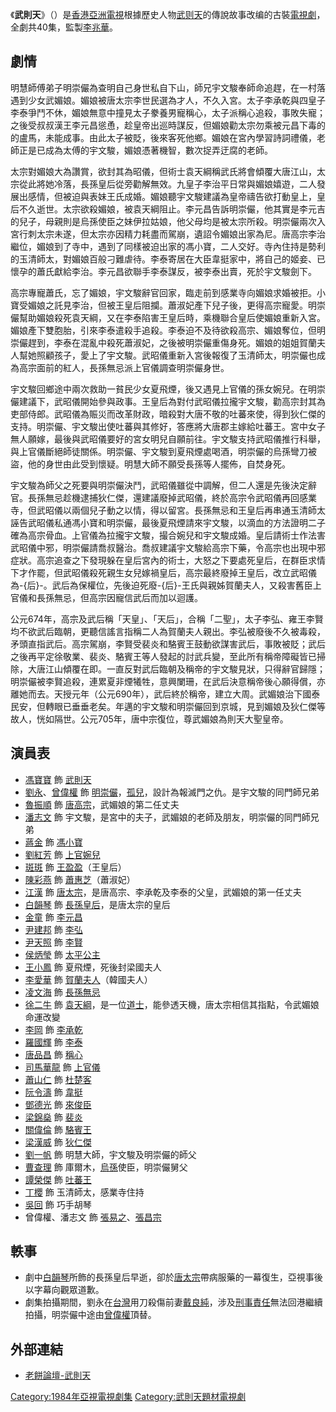 {{亞視劇集
| 中文劇名=武則天
| 英文劇名=''{{lang|en|Empress Wu}}''
| aTV-11首播日期=1984年8月6日-9月28日
| aTV-11首播時間=逢星期一至五
| 監製= [[李兆華|李兆華]]
| 製作統籌= {{nowrap|[[羅惠文|羅惠文]]、[[黃裕文|黃裕文]]、[[朱奕龍_(導演)|朱奕龍]]}}
| 編導= {{nowrap|[[李兆華|李兆華]]、[[丁亮_(香港)|丁　亮]]、[[梁志成|梁志成]]、[[李愛琼|李愛琼]]、<br />[[歐咸雲|歐咸雲]]、[[蔣家駿|蔣家駿]]、[[譚新源|譚新源]]、[[黎致明|黎致明]]}}
| 助理編導= {{nowrap|[[鄺業生|鄺業生]]、[[李仁港|李仁港]]、[[胡國良|胡國良]]、[[孔憲鵬|孔憲鵬]]、<br />[[王偉仁|王偉仁]]、[[譚德榮|譚德榮]]、[[岑文偉|岑文偉]]、[[何志光_(導演)|何志光]]、<br />[[鄧鑑泉|鄧鑑泉]]、[[謝潔冰|謝潔冰]]、[[羅惠文|羅惠文]]}}
| 編審= [[草川|草　川]]
| 故事 = [[程潔茵|程潔茵]]
| 編劇= {{nowrap|[[帥雪芳|帥雪芳]]、[[鍾清玲|鍾清玲]]、[[許淑嫻|許淑嫻]]、[[陸鴻鍇|陸鴻鍇]]}}
| 集數= 40
| 劇種= 古裝歷史
| 製作公司= [[香港|香港]][[亞洲電視|亞洲電視]]
| 主演= {{nowrap|[[馮寶寶|馮寶寶]]、[[劉永_(香港)|劉　永]]/[[曾偉權|曾偉權]]、[[魯振順|魯振順]]、[[潘志文|潘志文]]、<br />[[劉紅芳|劉紅芳]]、[[陳彩燕|陳彩燕]]、[[江漢|江　漢]]}}
| 主題曲= 知我無情有情
| 作曲= [[關聖佑|關聖佑]]（兼編曲）
| 填詞= [[盧國沾|盧國沾]]
| 主唱= [[張南雁|張南雁]]
| 插曲= 空谷足音
| 作曲3= [[關聖佑|關聖佑]]
| 填詞3= [[盧國沾|盧國沾]]
| 主唱3= [[張南雁|張南雁]]
}}
《'''武則天'''》（{{lang-en|''Empress Wu''}}）是[[香港|香港]][[亞洲電視|亞洲電視]]根據歷史人物[[武则天|武则天]]的傳說故事改编的古裝[[電視劇|電視劇]]，全劇共40集，監製[[李兆華|李兆華]]。

==劇情==
明慧師傅弟子明崇儼為查明自己身世私自下山，師兄宇文駿奉師命追趕，在一村落遇到少女武媚娘。媚娘被唐太宗李世民選為才人，不久入宮。太子李承乾與四皇子李泰爭鬥不休，媚娘無意中撞見太子豢養男寵稱心，太子派稱心追殺，事敗失寵；之後受叔叔漢王李元昌慫恿，趁皇帝出巡時謀反，但媚娘勸太宗勿乘被元昌下毒的的盧馬，未能成事。由此太子被貶，後來客死他鄉。媚娘在宮內學習詩詞禮儀，老師正是已成為太傅的宇文駿，媚娘憑著機智，數次捉弄迂腐的老師。

太宗對媚娘大為讚賞，欲封其為昭儀，但術士袁天綱稱武氏將會傾覆大唐江山，太宗從此將她冷落，長孫皇后從旁勸解無效。九皇子李治平日常與媚娘嬉遊，二人發展出感情，但被迫與表妹王氏成婚。媚娘聽宇文駿建議為皇帝禱告欲打動皇上，皇后不久逝世。太宗欲殺媚娘，被袁天綱阻止。李元昌告訴明​​崇儼，他其實是李元吉的兒子，母親則是烏孫使臣之妹伊拉姑娘，他父母均是被太宗所殺。明崇儼兩次入宮行刺太宗未遂，但太宗亦因精力耗盡而駕崩，遺詔令媚娘出家為尼。唐高宗李治繼位，媚娘到了寺中，遇到了同樣被迫出家的馮小寶，二人交好。寺內住持是勢利的玉清師太，對媚娘百般刁難虐待。李泰寄居在大臣韋挺家中，將自己的姬妾、已懷孕的蕭氏獻給李治。李元昌欲聯手李泰謀反，被李泰出賣，死於宇文駿劍下。

高宗專寵蕭氏，忘了媚娘，宇文駿辭官回家，臨走前到感業寺向媚娘求婚被拒。小寶受媚娘之託見李治，但被王皇后阻攔。蕭淑妃產下兒子後，更得高宗寵愛。明崇儼幫助媚娘殺死袁天綱，又在李泰陷害王皇后時，乘機聯合皇后使媚娘重新入宮。媚娘產下雙胞胎，引來李泰遣殺手追殺。李泰迫不及待欲殺高宗、媚娘奪位，但明崇儼趕到，李泰在混亂中殺死蕭淑妃，之後被明崇儼重傷身死。媚娘的姐姐賀蘭夫人幫她照顧孩子，愛上了宇文駿。武昭儀重新入宮後報復了玉清師太，明崇儼也成為高宗面前的紅人，長孫無忌派上官儀調查明崇儼身世。

宇文駿回鄉途中兩次救助一貧民少女夏飛煙，後又遇見上官儀的孫女婉兒。在明崇儼建議下，武昭儀開始參與政事。王皇后為對付武昭儀拉攏宇文駿，勸高宗封其為吏部侍郎。武昭儀為賑災而改革財政，暗殺對大唐不敬的吐蕃來使，得到狄仁傑的支持。明崇儼、宇文駿出使吐蕃與其修好，答應將大唐郡主嫁給吐蕃王。宮中女子無人願嫁，最後與武昭儀要好的宮女明兒自願前往。宇文駿支持武昭儀推行科舉，與上官儀斷絕師徒關係。明崇儼、宇文駿到夏飛煙處喝酒，明崇儼的烏孫彎刀被盜，他的身世由此受到懷疑。明慧大師不願受長孫等人擺佈，自焚身死。

宇文駿為師父之死要與明崇儼決鬥，武昭儀雖從中調解，但二人還是先後決定辭官。長孫無忌趁機逮捕狄仁傑，還建議廢掉武昭儀，終於高宗令武昭儀再回感業寺，但武昭儀以兩個兒子動之以情，得以留宮。長孫無忌和王皇后再串通玉清師太誣告武昭儀私通馮小寶和明崇儼，最後夏飛煙請來宇文駿，以滴血的方法證明二子確為高宗骨血。上官儀為拉攏宇文駿，撮合婉兒和宇文駿成婚。皇后請術士作法害武昭儀中邪，明崇儼請喬叔醫治。喬叔建議宇文駿給高宗下藥，令高宗也出現中邪症狀。高宗追查之下發現躲在皇后宮內的術士，大怒之下要處死皇后，在群臣求情下才作罷，但武昭儀殺死親生女兒嫁禍皇后，高宗最終廢掉王皇后，改立武昭儀為-{后}-。武后為保權位，先後迫死廢-{后}-王氏與親姊賀蘭夫人，又殺害舊臣上官儀和長孫無忌，但高宗因寵信武后而加以迴護。

公元674年，高宗及武后稱「天皇」、「天后」，合稱「二聖」，太子李弘、雍王李賢均不欲武后臨朝，更聽信謠言指稱二人為賀蘭夫人親出。李弘被廢後不久被毒殺，矛頭直指武后。高宗駕崩，李賢受裴炎和駱賓王鼓動欲謀害武后，事敗被貶；武后之後再平定徐敬業、裴炎、駱賓王等人發起的討武兵變，至此所有稱帝障礙皆已掃除，大唐江山傾覆在即。一直反對武后臨朝及稱帝的宇文駿見狀，只得辭官歸隱；明崇儼被李賢追殺，連累夏非煙犧牲，意興闌珊，在武后決意稱帝後心願得償，亦離她而去。天授元年（公元690年），武后終於稱帝，建立大周。武媚娘治下國泰民安，但轉眼已垂垂老矣。年邁的宇文駿和明崇儼回到京城，見到媚娘及狄仁傑等故人，恍如隔世。公元705年，唐中宗復位，尊武媚娘為則天大聖皇帝。

== 演員表 ==
*[[馮寶寶|馮寶寶]] 飾 [[武則天|武則天]]
*[[劉永_(演員)|劉永]]、[[曾偉權|曾偉權]] ​​飾 [[明崇儼|明崇儼]]，[[孤兒|孤兒]]，設計為報滅門之仇。是宇文駿的同門師兄弟
*[[魯振順|魯振順]] 飾 [[唐高宗|唐高宗]]，武媚娘的第二任丈夫
*[[潘志文|潘志文]] 飾 宇文駿，是宮中的夫子，武媚娘的老師及朋友，明崇儼的同門師兄弟
*[[蔣金|蔣金]] 飾 [[馮小寶|馮小寶]]
*[[劉紅芳|劉紅芳]] 飾 [[上官婉兒|上官婉兒]]
*[[斑斑|斑斑]] 飾 [[王皇后_(唐高宗)|王盈盈]]（王皇后）
*[[陳彩燕|陳彩燕]] 飾 [[蕭淑妃|蕭惠芝]]（蕭淑妃）
*[[江漢_(演員)|江漢]] 飾 [[唐太宗|唐太宗]]，是唐高宗、李承乾及李泰的父皇，武媚娘的第一任丈夫
*[[白韻琴|白韻琴]] 飾 [[長孫皇后|長孫皇后]]，是唐太宗的皇后
*[[金童_(演員)|金童]] 飾 [[李元昌|李元昌]]
*[[尹建邦|尹建邦]] 飾 [[李弘_(唐朝)|李弘]]
*[[尹天照|尹天照]] 飾 [[章懷太子|李賢]]
*[[侯炳瑩|侯炳瑩]] 飾 [[太平公主|太平公主]]
*[[王小鳳_(演員)|王小鳳]] 飾 夏飛煙，死後封梁國夫人
*[[李愛華|李愛華]] 飾 [[武順|賀蘭夫人]]（韓國夫人）
*[[凌文海|凌文海]] 飾 [[長孫無忌|長孫無忌]]
*[[徐二牛|徐二牛]] 飾 [[袁天罡|袁天綱]]，是一位[[道士|道士]]，能參透天機，唐太宗相信其指點，令武媚娘命運改變
*[[李岡|李岡]] 飾 [[李承乾|李承乾]]
*[[羅國輝|羅國輝]] 飾 [[李泰_(唐朝)|李泰]]
*[[唐品昌|唐品昌]] 飾 [[稱心|稱心]]
*[[司馬華龍|司馬華龍]] 飾 [[上官儀|上官儀]]
*[[蕭山仁|蕭山仁]] 飾 [[杜楚客|杜楚客]]
*[[阮令濤|阮令濤]] 飾 [[韋挺|韋挺]]
*[[鄧德光|鄧德光]] 飾 [[來俊臣|來俊臣]]
*[[梁錦燊|梁錦燊]] 飾 [[裴炎|裴炎]]
*[[關偉倫|關偉倫]] 飾 [[駱賓王|駱賓王]]
*[[梁漢威|梁漢威]] 飾 [[狄仁傑|狄仁傑]]
*[[劉一帆_(演員)|劉一帆]] 飾 明慧大師，宇文駿及明崇儼的師父
*[[曹查理|曹查理]] 飾 庫爾木，[[烏孫|烏孫]]使臣，明崇儼舅父
*[[譚榮傑|譚榮傑]] 飾 [[芒松芒贊|吐蕃王]]
*[[丁櫻|丁櫻]] 飾 玉清師太，感業寺住持
*[[吳回|吳回]] 飾 巧手胡琴
*曾偉權、潘志文 飾 [[張易之|張易之]]、[[張昌宗|張昌宗]]

== 軼事 ==
*劇中[[白韻琴|白韻琴]]所飾的長孫皇后早逝，卻於[[唐太宗|唐太宗]]帶病服藥的一幕復生，亞視事後以字幕向觀眾道歉。
*劇集拍攝期間，劉永在[[台灣|台灣]]用刀殺傷前妻[[戴良純|戴良純]]，涉及[[刑事責任|刑事責任]]無法回港繼續拍攝，明崇儼中途由[[曾偉權|曾偉權]]頂替。

== 外部連結 ==
*[http://www.oldcake.net/redirect.php?tid=12481&goto=lastpost 老餅論壇-武則天] {{Wayback|url=http://www.oldcake.net/redirect.php?tid=12481&goto=lastpost |date=20191001175908 }}

{{DEFAULTSORT:Wu武则天}}
[[Category:1984年亞視電視劇集|Category:1984年亞視電視劇集]]
[[Category:武則天題材電視劇|Category:武則天題材電視劇]]